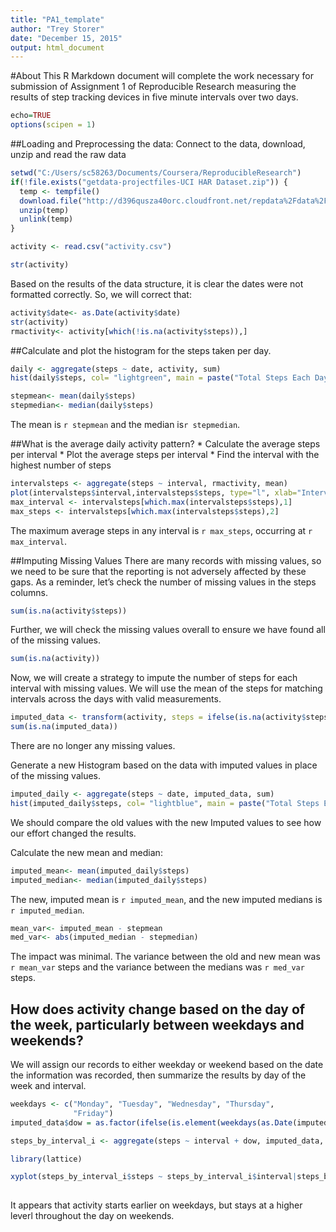 ```yaml
---
title: "PA1_template"
author: "Trey Storer"
date: "December 15, 2015"
output: html_document
---
```

#About
This R Markdown document will complete the work necessary for submission of Assignment 1 of Reproducible Research measuring the results of step tracking devices in five minute intervals over two days.

```r

echo=TRUE
options(scipen = 1)
```


##Loading and Preprocessing the data:
Connect to the data, download, unzip and read the raw data


```r

setwd("C:/Users/sc58263/Documents/Coursera/ReproducibleResearch")
if(!file.exists("getdata-projectfiles-UCI HAR Dataset.zip")) {
  temp <- tempfile()
  download.file("http://d396qusza40orc.cloudfront.net/repdata%2Fdata%2Factivity.zip",temp)
  unzip(temp)
  unlink(temp)
}

activity <- read.csv("activity.csv")

str(activity)
```

Based on the results of the data structure, it is clear the dates were not formatted correctly. So, we will correct that:

```r
activity$date<- as.Date(activity$date)
str(activity)
rmactivity<- activity[which(!is.na(activity$steps)),]
```

##Calculate and plot the histogram for the steps taken per day.

```r
daily <- aggregate(steps ~ date, activity, sum)
hist(daily$steps, col= "lightgreen", main = paste("Total Steps Each Day", ylab = "Number of Steps"))
```

```r
stepmean<- mean(daily$steps)
stepmedian<- median(daily$steps)
```

The mean is `r stepmean` and the median is`r stepmedian`.

##What is the average daily activity pattern?
* Calculate the average steps per interval
* Plot the average steps per interval
* Find the interval with the highest number of steps

```r
intervalsteps <- aggregate(steps ~ interval, rmactivity, mean)
plot(intervalsteps$interval,intervalsteps$steps, type="l", xlab="Interval", ylab="Number of Steps",main="Average Number of Steps per Day by Interval")
max_interval <- intervalsteps[which.max(intervalsteps$steps),1]
max_steps <- intervalsteps[which.max(intervalsteps$steps),2]

```

The maximum average steps in any interval is `r max_steps`, occurring at `r max_interval`.

##Imputing Missing Values
There are many records with missing values, so we need to be sure that the reporting is not adversely affected by these gaps.
As a reminder, let's check the number of missing values in the steps columns.
```r
sum(is.na(activity$steps))
```
Further, we will check the missing values overall to ensure we have found all of the missing values.
```r
sum(is.na(activity))
```

Now, we will create a strategy to impute the number of steps for each interval with missing values.  We will use the mean of the steps for matching intervals across the days with valid measurements.

```r
imputed_data <- transform(activity, steps = ifelse(is.na(activity$steps), intervalsteps$steps[match(activity$interval, intervalsteps$interval)], activity$steps))
sum(is.na(imputed_data))
```

There are no longer any missing values.

Generate a new Histogram based on the data with imputed values in place of the missing values.

```r
imputed_daily <- aggregate(steps ~ date, imputed_data, sum)
hist(imputed_daily$steps, col= "lightblue", main = paste("Total Steps Each Day", lab = "Number of Imputed Steps"))
```

We should compare the old values with the new Imputed values to see how our effort changed the results.

Calculate the new mean and median:
```r
imputed_mean<- mean(imputed_daily$steps)
imputed_median<- median(imputed_daily$steps)
```

The new, imputed mean is `r imputed_mean`, and the new imputed medians is `r imputed_median`.

```r
mean_var<- imputed_mean - stepmean
med_var<- abs(imputed_median - stepmedian)
```

The impact was minimal.  The variance between the old and new mean was `r mean_var` steps and the variance between the medians was `r med_var` steps.

## How does activity change based on the day of the week, particularly between weekdays and weekends?

We will assign our records to either weekday or weekend based on the date the information was recorded, then summarize the results by day of the week and interval.

```r
weekdays <- c("Monday", "Tuesday", "Wednesday", "Thursday", 
              "Friday")
imputed_data$dow = as.factor(ifelse(is.element(weekdays(as.Date(imputed_data$date)),weekdays), "Weekday", "Weekend"))

steps_by_interval_i <- aggregate(steps ~ interval + dow, imputed_data, mean)

library(lattice)

xyplot(steps_by_interval_i$steps ~ steps_by_interval_i$interval|steps_by_interval_i$dow, main="Average Steps per Day by Interval",xlab="Interval", ylab="Steps",layout=c(1,2), type="l")
 
```

It appears that activity starts earlier on weekdays, but stays at a higher leverl throughout the day on weekends.

